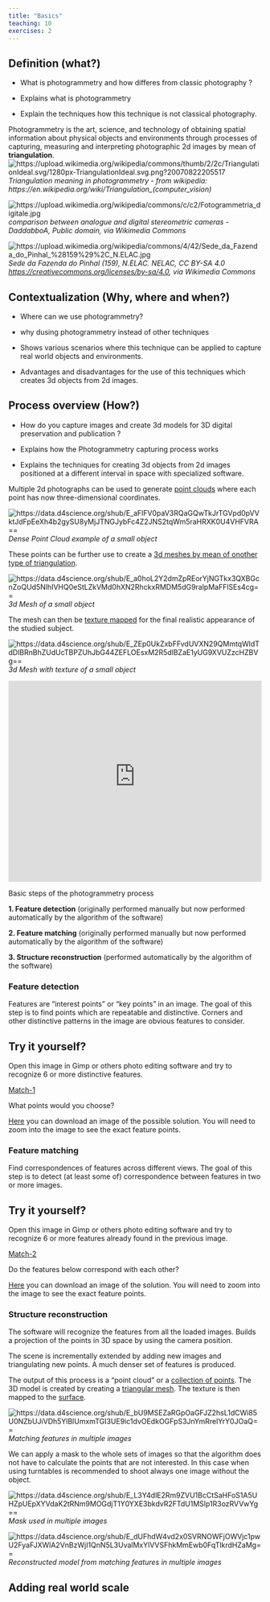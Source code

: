 ```yaml
---
title: "Basics"
teaching: 10
exercises: 2
---
```






## Definition (what?)
:::::::::::::::::::::::::::::::::::::: questions 

- What is photogrammetry and how differes from classic photography ?
::::::::::::::::::::::::::::::::::::::::::::::::

::::::::::::::::::::::::::::::::::::: objectives

- Explains what is photogrammetry

- Explain the techniques how this technique is not classical photography.
::::::::::::::::::::::::::::::::::::::::::::::::
Photogrammetry is the art, science, and technology of 
obtaining spatial information
about physical objects and environments 
through processes of capturing, 
measuring and interpreting photographic 2d images by mean of **triangulation**.
![https://upload.wikimedia.org/wikipedia/commons/thumb/2/2c/TriangulationIdeal.svg/1280px-TriangulationIdeal.svg.png?20070822205517](https://upload.wikimedia.org/wikipedia/commons/thumb/2/2c/TriangulationIdeal.svg/1280px-TriangulationIdeal.svg.png?20070822205517)*Triangulation meaning in photogrammetry - from wikipedia: https://en.wikipedia.org/wiki/Triangulation_(computer_vision)*


![https://upload.wikimedia.org/wikipedia/commons/c/c2/Fotogrammetria_digitale.jpg](https://upload.wikimedia.org/wikipedia/commons/c/c2/Fotogrammetria_digitale.jpg)*comparison between analogue and digital stereometric cameras - DaddabboA, Public domain, via Wikimedia Commons*


![https://upload.wikimedia.org/wikipedia/commons/4/42/Sede_da_Fazenda_do_Pinhal_%28159%29%2C_N.ELAC.jpg](https://upload.wikimedia.org/wikipedia/commons/4/42/Sede_da_Fazenda_do_Pinhal_%28159%29%2C_N.ELAC.jpg)*Sede da Fazenda do Pinhal (159), N.ELAC. NELAC, CC BY-SA 4.0 <https://creativecommons.org/licenses/by-sa/4.0>, via Wikimedia Commons*

## Contextualization (Why, where and when?)
:::::::::::::::::::::::::::::::::::::: questions 


- Where can we use photogrammetry?

- why dusing photogrammetry instead of other techniques

::::::::::::::::::::::::::::::::::::::::::::::::

::::::::::::::::::::::::::::::::::::: objectives

- Shows various scenarios where this technique can be applied to capture real world objects and environments.

- Advantages and disadvantages for the use of this techniques which creates 3d objects from 2d images. 
::::::::::::::::::::::::::::::::::::::::::::::::


## Process overview (How?)
:::::::::::::::::::::::::::::::::::::: questions 
<!-- - How do you write a lesson using R Markdown and `{sandpaper}`?-->
- How do you capture images and create 3d models for 3D digital preservation and publication ?
::::::::::::::::::::::::::::::::::::::::::::::::

::::::::::::::::::::::::::::::::::::: objectives
<!-- - Explain how to use markdown with the new lesson template
- Demonstrate how to include pieces of code, figures, and nested challenge blocks-->
- Explains how the Photogrammetry capturing process works

- Explains the techniques for creating 3d objects from 2d images positioned at a different interval in space with specialized software.
::::::::::::::::::::::::::::::::::::::::::::::::


Multiple 2d photographs can be used to generate [point clouds](https://en.wikipedia.org/wiki/Point_Cloud) where each point has now three-dimensional coordinates.

![https://data.d4science.org/shub/E_aFlFV0paV3RQaGQwTkJrTGVpd0pVVktJdFpEeXh4b2gySU8yMjJTNGJybFc4Z2JNS2tqWm5raHRXK0U4VHFVRA==](https://data.d4science.org/shub/E_aFlFV0paV3RQaGQwTkJrTGVpd0pVVktJdFpEeXh4b2gySU8yMjJTNGJybFc4Z2JNS2tqWm5raHRXK0U4VHFVRA==)*Dense Point Cloud example of a small object*


These points can be further use to create a [3d meshes by mean of onother type of triangulation](https://en.wikipedia.org/wiki/Mesh_generation). 

![https://data.d4science.org/shub/E_a0hoL2Y2dmZpREorYjNGTkx3QXBGcnZoQUd5NlhIVHQ0eStLZkVMd0hXN2RhckxRMDM5dG9ralpMaFFlSEs4cg==](https://data.d4science.org/shub/E_a0hoL2Y2dmZpREorYjNGTkx3QXBGcnZoQUd5NlhIVHQ0eStLZkVMd0hXN2RhckxRMDM5dG9ralpMaFFlSEs4cg==)*3d Mesh of a small object*


The mesh can then be [texture mapped](https://en.wikipedia.org/wiki/Texture_mapping) for the final realistic appearance of the studied subject.

![https://data.d4science.org/shub/E_ZEp0UkZxbFFvdUVXN29QMmtqWldTdDlBRnBhZUdUcTBPZUhJbG44ZEFLOEsxM2R5dlBZaE1yUG9XVUZzcHZBVg==](https://data.d4science.org/shub/E_ZEp0UkZxbFFvdUVXN29QMmtqWldTdDlBRnBhZUdUcTBPZUhJbG44ZEFLOEsxM2R5dlBZaE1yUG9XVUZzcHZBVg==)*3d Mesh with texture of a small object*



<iframe src="https://gltf-viewer.donmccurdy.com#kiosk=1&model=https://data.d4science.org/shub/E_ZXp0WWx5S3JiVjE2RFc3WkVoMjhJSlUyUmpCWUFEQUdCSVlqamY2aC9zRUVGdWZLYWRVV0Vwem0xMHRiRkYwWQ==" style="width: 100%;" height="400px" frameBorder="0"></iframe>


<!--Underlying technology is more familiar
that we think! We can happily ignore 
the concepts and formulas used 
in the software. 

But it is useful to be aware of what it works.-->


Basic steps of the photogrammetry process

**1. Feature detection** (originally performed manually but now performed automatically by the algorithm of the software)

**2. Feature matching** (originally performed manually but now performed automatically by the algorithm of the software)

**3. Structure reconstruction** (performed automatically by the algorithm of the software)


### Feature detection

Features are "interest points" or 
"key points" in an image. 
The goal of this step is to find 
points which are repeatable and distinctive.
Corners and other distinctive patterns 
in the image are obvious features to consider.

:::::::::::challenge 

## Try it yourself?
Open this image in Gimp or others photo editing software and try to recognize 6 or more distinctive features.

[Match-1](https://data.d4science.org/shub/E_VGNNb0R2VVltRmxaOHlhSXZnczIrTkZkL1ZUUXZlTElBLzBWTHUzenREdXZSb1RMcXNwdDBNS1Qwb2d3aWNnWQ==)

What points would you choose?
:::::::
:::::::::::::solution
[Here](https://data.d4science.org/shub/E_WW9zZUluVUxmVzJFRlpDcFV3UE5MeHVJNU96d25LWlJDdDhZZlJSQnpjcWptZVowRS9YcGxHWHZUN0RmLzVlSQ==) you can download an image of the possible solution. You will need to zoom into the image to see the exact feature points.

::::::::::::::::::::

 
### Feature matching

Find correspondences of features across 
different views. 
The goal of this step is to 
detect (at least some of) 
correspondence between features in 
two or more images.


:::::::::::challenge 

## Try it yourself?

Open this image in Gimp or others photo editing software and try to recognize 6 or more features already found in the previous image.

[Match-2](https://data.d4science.org/shub/E_NXBISUtZTnhDbHVGNHNxUXh0cEQzSGVldFVPMEtWWisyVU8xVmFCWWliTTNEQWIwNGx2VldUQ0xhWUZOMkk2SA==)


Do the features below correspond with each other?

:::::::
:::::::::::::solution
[Here](https://data.d4science.org/shub/E_WFZSR0Z0Y29CTzNMNmVTdWNxelZqdFc2bkxOV3VuWU1nc0ViMVQ2MVU3RmtVMGZYd1NWclU4b24zWjB6R3VTUA==) you can download an image of the solution. You will need to zoom into the image to see the exact feature points.
::::::::::::::::::::

### Structure reconstruction

<!--Load all extracted features from an 
initial pair of images. Builds a 
projection of the points in 3D space by using the camera position.-->

The software will recognize the features from all the loaded images. Builds a 
projection of the points in 3D space by using the camera position.

The scene is incrementally 
extended by adding new images and 
triangulating new points. A much denser set of features is produced.

The output of this process is 
a "point cloud" or a [collection of points](#definition). 
The 3D model is created by creating a [triangular mesh](#definition). The texture is then mapped to the [surface](#definition).


![https://data.d4science.org/shub/E_bU9MSEZaRGpOaGFJZ2hsL1dCWi85U0NZbUJiVDh5YlBlUmxmTGI3UE9ic1dvOEdkOGFpS3JnYmRrelYrY0JOaQ==](https://data.d4science.org/shub/E_bU9MSEZaRGpOaGFJZ2hsL1dCWi85U0NZbUJiVDh5YlBlUmxmTGI3UE9ic1dvOEdkOGFpS3JnYmRrelYrY0JOaQ==)*Matching features in multiple images*

We can apply a mask to the whole sets of images so that the algorithm does not have to calculate the points that are not interested. In this case when using turntables is recommended to shoot always one image without the object.

![https://data.d4science.org/shub/E_L3Y4dlE2Rm9ZVU1BcCtSaHFoS1A5UHZpUEpXYVdaK2tRNm9MOGdjT1Y0YXE3bkdvR2FTdU1MSlp1R3ozRVVwYg==](https://data.d4science.org/shub/E_L3Y4dlE2Rm9ZVU1BcCtSaHFoS1A5UHZpUEpXYVdaK2tRNm9MOGdjT1Y0YXE3bkdvR2FTdU1MSlp1R3ozRVVwYg==)*Mask  used in multiple images*


![https://data.d4science.org/shub/E_dUFhdW4vd2x0SVRNOWFjOWVjc1pwU2FyaFJXWlA2VnBzWjI1QnN5L3UvalMxYlVVSFhkMmEwb0FqTlkrdHZaMg==](https://data.d4science.org/shub/E_dUFhdW4vd2x0SVRNOWFjOWVjc1pwU2FyaFJXWlA2VnBzWjI1QnN5L3UvalMxYlVVSFhkMmEwb0FqTlkrdHZaMg==)*Reconstructed model from matching features in multiple images*
 
 

## Adding real world scale








